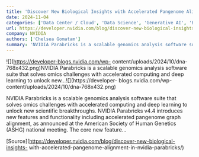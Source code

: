 ```yaml
---
title: 'Discover New Biological Insights with Accelerated Pangenome Alignment in NVIDIA Parabricks'
date: 2024-11-04
categories: ['Data Center / Cloud', 'Data Science', 'Generative AI', 'Bioinformatics / Genomics', 'featured', 'LLMs', 'Parabricks']
url: https://developer.nvidia.com/blog/discover-new-biological-insights-with-accelerated-pangenome-alignment-in-nvidia-parabricks/
company: NVIDIA
authors: ['Chelsea Gomatam']
summary: 'NVIDIA Parabricks is a scalable genomics analysis software suite that solves omics challenges with accelerated computing and deep learning to unlock new...'
---
```



![](https://developer-blogs.nvidia.com/wp-
content/uploads/2024/10/dna-768x432.png)NVIDIA Parabricks is a scalable
genomics analysis software suite that solves omics challenges with accelerated
computing and deep learning to unlock new...![](https://developer-
blogs.nvidia.com/wp-content/uploads/2024/10/dna-768x432.png)

NVIDIA Parabricks is a scalable genomics analysis software suite that solves
omics challenges with accelerated computing and deep learning to unlock new
scientific breakthroughs. NVIDIA Parabricks v4.4 introduces new features and
functionality including accelerated pangenome graph alignment, as announced at
the American Society of Human Genetics (ASHG) national meeting. The core new
feature…

[Source](https://developer.nvidia.com/blog/discover-new-biological-insights-
with-accelerated-pangenome-alignment-in-nvidia-parabricks/)

